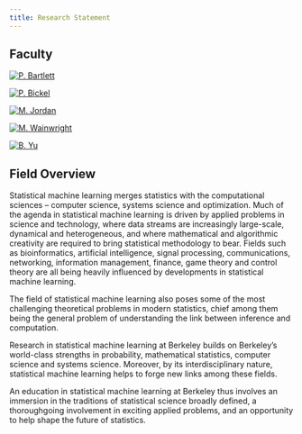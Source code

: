 ```yaml
---
title: Research Statement
---
```


## Faculty

::: {layout-ncol=5}
[![P. Bartlett](images/Bartlett_tbnail.jpg)](http://www.eecs.berkeley.edu/~bartlett/)

[![P. Bickel](images/Bickel_tbnail.jpg)](http://www.stat.berkeley.edu/~bickel)

[![M. Jordan](images/Jordan_tbnail.jpg)](http://www.cs.berkeley.edu/~jordan/)

[![M. Wainwright](images/Wainwright_tbnail.jpg)](http://www.eecs.berkeley.edu/~wainwrig/)

[![B. Yu](images/Yu_tbnail.jpg)](https://binyu.stat.berkeley.edu)
:::

## Field Overview

Statistical machine learning merges statistics with the computational sciences
-- computer science, systems science and optimization. Much of the agenda in
statistical machine learning is driven by applied problems in science and
technology, where data streams are increasingly large-scale, dynamical and
heterogeneous, and where mathematical and algorithmic creativity are required
to bring statistical methodology to bear. Fields such as bioinformatics,
artificial intelligence, signal processing, communications, networking,
information management, finance, game theory and control theory are all being
heavily influenced by developments in statistical machine learning.

The field of statistical machine learning also poses some of the most
challenging theoretical problems in modern statistics, chief among them being
the general problem of understanding the link between inference and
computation.

Research in statistical machine learning at Berkeley builds on Berkeley's
world-class strengths in probability, mathematical statistics, computer science
and systems science. Moreover, by its interdisciplinary nature, statistical
machine learning helps to forge new links among these fields.

An education in statistical machine learning at Berkeley thus involves an
immersion in the traditions of statistical science broadly defined, a
thoroughgoing involvement in exciting applied problems, and an opportunity to
help shape the future of statistics.
